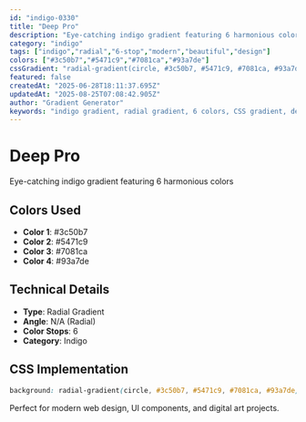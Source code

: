 ```yaml
---
id: "indigo-0330"
title: "Deep Pro"
description: "Eye-catching indigo gradient featuring 6 harmonious colors"
category: "indigo"
tags: ["indigo","radial","6-stop","modern","beautiful","design"]
colors: ["#3c50b7","#5471c9","#7081ca","#93a7de"]
cssGradient: "radial-gradient(circle, #3c50b7, #5471c9, #7081ca, #93a7de)"
featured: false
createdAt: "2025-06-28T18:11:37.695Z"
updatedAt: "2025-08-25T07:08:42.905Z"
author: "Gradient Generator"
keywords: "indigo gradient, radial gradient, 6 colors, CSS gradient, design, #3c50b7, #5471c9, #7081ca, #93a7de"
---
```


# Deep Pro

Eye-catching indigo gradient featuring 6 harmonious colors

## Colors Used
- **Color 1**: #3c50b7
- **Color 2**: #5471c9
- **Color 3**: #7081ca
- **Color 4**: #93a7de

## Technical Details
- **Type**: Radial Gradient
- **Angle**: N/A (Radial)
- **Color Stops**: 6
- **Category**: Indigo

## CSS Implementation
```css
background: radial-gradient(circle, #3c50b7, #5471c9, #7081ca, #93a7de);
```

Perfect for modern web design, UI components, and digital art projects.
